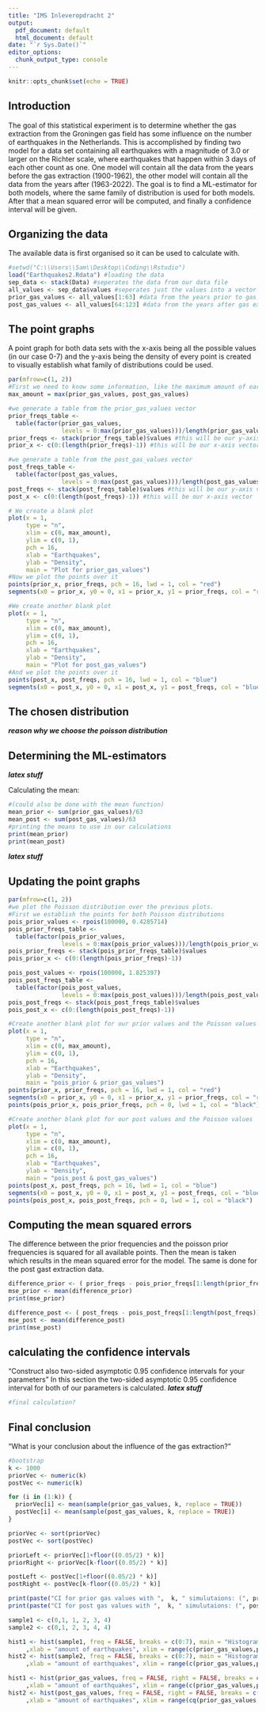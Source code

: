 ```yaml
---
title: "IMS Inleveropdracht 2"
output:
  pdf_document: default
  html_document: default
date: "`r Sys.Date()`"
editor_options: 
  chunk_output_type: console
---
```


```r
knitr::opts_chunk$set(echo = TRUE)
```


## Introduction

The goal of this statistical experiment is to determine whether the gas extraction from the Groningen gas field has some influence on the number of earthquakes in the Netherlands. This is accomplished by finding two model for a data set containing all earthquakes with a magnitude of 3.0 or larger on the Richter scale, where earthquakes that happen within 3 days of each other count as one. One model will contain all the data from the years before the gas extraction (1900-1962), the other model will contain all the data from the years after (1963-2022). The goal is to find a ML-estimator for both models, where the same family of distribution is used for both models. After that a mean squared error will be computed, and finally a confidence interval will be given.

## Organizing the data

The available data is first organised so it can be used to calculate with.

```r
#setwd("C:\\Users\\Sam\\Desktop\\Coding\\Rstudio")
load("Earthquakes2.Rdata") #loading the data
sep_data <- stack(Data) #seperates the data from our data file
all_values <- sep_data$values #seperates just the values into a vector
prior_gas_values <- all_values[1:63] #data from the years prior to gas extraction 
post_gas_values <- all_values[64:123] #data from the years after gas extraction began
```

## The point graphs

A point graph for both data sets with the x-axis being all the possible values (in our case 0-7) and the y-axis being the density of every point is created to visually establish what family of distributions could be used.

```r
par(mfrow=c(1, 2))
#First we need to know some information, like the maximum amount of earthquakes to plot
max_amount = max(prior_gas_values, post_gas_values)

#we generate a table from the prior_gas_values vector
prior_freqs_table <- 
  table(factor(prior_gas_values, 
               levels = 0:max(prior_gas_values)))/length(prior_gas_values)
prior_freqs <- stack(prior_freqs_table)$values #this will be our y-axis vector
prior_x <- c(0:(length(prior_freqs)-1)) #this will be our x-axis vector

#we generate a table from the post_gas_values vector
post_freqs_table <- 
  table(factor(post_gas_values, 
               levels = 0:max(post_gas_values)))/length(post_gas_values)
post_freqs <- stack(post_freqs_table)$values #this will be our y-axis vector
post_x <- c(0:(length(post_freqs)-1)) #this will be our x-axis vector

# We create a blank plot
plot(x = 1,
     type = "n",
     xlim = c(0, max_amount), 
     ylim = c(0, 1),
     pch = 16,
     xlab = "Earthquakes", 
     ylab = "Density",
     main = "Plot for prior_gas_values")
#Now we plot the points over it
points(prior_x, prior_freqs, pch = 16, lwd = 1, col = "red")
segments(x0 = prior_x, y0 = 0, x1 = prior_x, y1 = prior_freqs, col = "red")

#We create another blank plot
plot(x = 1,
     type = "n",
     xlim = c(0, max_amount), 
     ylim = c(0, 1),
     pch = 16,
     xlab = "Earthquakes", 
     ylab = "Density",
     main = "Plot for post_gas_values")
#And we plot the points over it
points(post_x, post_freqs, pch = 16, lwd = 1, col = "blue")
segments(x0 = post_x, y0 = 0, x1 = post_x, y1 = post_freqs, col = "blue")
```

## The chosen distribution
___reason why we choose the poisson distribution___

## Determining the ML-estimators

___latex stuff___

Calculating the mean:

```r
#(could also be done with the mean function)
mean_prior <- sum(prior_gas_values)/63 
mean_post <- sum(post_gas_values)/63
#printing the means to use in our calculations
print(mean_prior) 
print(mean_post)
```

___latex stuff___

## Updating the point graphs

```r
par(mfrow=c(1, 2))
#we plot the Poisson distribution over the previous plots.
#First we establish the points for both Poisson distributions
pois_prior_values <- rpois(100000, 0.4285714)
pois_prior_freqs_table <- 
  table(factor(pois_prior_values, 
               levels = 0:max(pois_prior_values)))/length(pois_prior_values)
pois_prior_freqs <- stack(pois_prior_freqs_table)$values
pois_prior_x <- c(0:(length(pois_prior_freqs)-1))

pois_post_values <- rpois(100000, 1.825397)
pois_post_freqs_table <- 
  table(factor(pois_post_values, 
               levels = 0:max(pois_post_values)))/length(pois_post_values)
pois_post_freqs <- stack(pois_post_freqs_table)$values
pois_post_x <- c(0:(length(pois_post_freqs)-1))

#Create another blank plot for our prior values and the Poisson values
plot(x = 1,
     type = "n",
     xlim = c(0, max_amount),
     ylim = c(0, 1),
     pch = 16,
     xlab = "Earthquakes",
     ylab = "Density",
     main = "pois_prior & prior_gas_values")
points(prior_x, prior_freqs, pch = 16, lwd = 1, col = "red")
segments(x0 = prior_x, y0 = 0, x1 = prior_x, y1 = prior_freqs, col = "red")
points(pois_prior_x, pois_prior_freqs, pch = 0, lwd = 1, col = "black")

#Create another blank plot for our post values and the Poisson values
plot(x = 1,
     type = "n",
     xlim = c(0, max_amount), 
     ylim = c(0, 1),
     pch = 16,
     xlab = "Earthquakes", 
     ylab = "Density",
     main = "pois_post & post_gas_values")
points(post_x, post_freqs, pch = 16, lwd = 1, col = "blue")
segments(x0 = post_x, y0 = 0, x1 = post_x, y1 = post_freqs, col = "blue")
points(pois_post_x, pois_post_freqs, pch = 0, lwd = 1, col = "black")
```

## Computing the mean squared errors
The difference between the prior frequencies and the poisson prior frequencies is squared for all available points. Then the mean is taken which results in the mean squared error for the model. The same is done for the post gast extraction data.
```r
difference_prior <- ( prior_freqs - pois_prior_freqs[1:length(prior_freqs)] )^2
mse_prior <- mean(difference_prior) 
print(mse_prior)

difference_post <- ( post_freqs - pois_post_freqs[1:length(post_freqs)] )^2
mse_post <- mean(difference_post) 
print(mse_post)
```

## calculating the confidence intervals
"Construct also two-sided asymptotic 0.95 confidence intervals for your parameters"
In this section the two-sided asymptotic 0.95 confidence interval for both of our parameters is calculated.
___latex stuff___


```r
#final calculation?
```

## Final conclusion
"What is your conclusion about the influence of the gas extraction?"

```r
#bootstrap
k <- 1000
priorVec <- numeric(k)
postVec <- numeric(k)

for (i in (1:k)) {
  priorVec[i] <- mean(sample(prior_gas_values, k, replace = TRUE))
  postVec[i] <- mean(sample(post_gas_values, k, replace = TRUE))
}

priorVec <- sort(priorVec)
postVec <- sort(postVec)

priorLeft <- priorVec[1+floor((0.05/2) * k)]
priorRight <- priorVec[k-floor((0.05/2) * k)]

postLeft <- postVec[1+floor((0.05/2) * k)]
postRight <- postVec[k-floor((0.05/2) * k)]

print(paste("CI for prior gas values with ",  k, " simulutaions: (", priorLeft, ",", priorRight, ")"))
print(paste("CI for post gas values with ",  k, " simulutaions: (", postLeft, ",", postRight, ")"))
```


```r
sample1 <- c(0,1, 1, 2, 3, 4)
sample2 <- c(0,1, 2, 3, 4, 4)

hist1 <- hist(sample1, freq = FALSE, breaks = c(0:7), main = "Histogram of sample1"
     ,xlab = "amount of earthquakes", xlim = range(c(prior_gas_values,post_gas_values)), ylim = c(0,1))
hist2 <- hist(sample2, freq = FALSE, breaks = c(0:7), main = "Histogram of sample2"
     ,xlab = "amount of earthquakes", xlim = range(c(prior_gas_values,post_gas_values)), ylim = c(0,1))

hist1 <- hist(prior_gas_values, freq = FALSE, right = FALSE, breaks = c(0:8), main = "Histogram of our prior_gas_values vector"
     ,xlab = "amount of earthquakes", xlim = range(c(prior_gas_values,post_gas_values+1)), ylim = c(0,1))
hist2 <- hist(post_gas_values, freq = FALSE, right = FALSE, breaks = c(0:8), main = "Histogram of our post_gas_values vector"
     ,xlab = "amount of earthquakes", xlim = range(cq(prior_gas_values,post_gas_values+1)), ylim = c(0,1))
```

